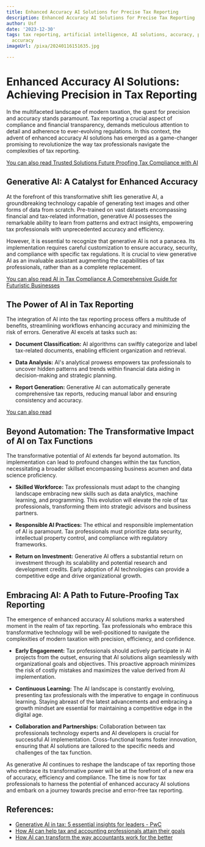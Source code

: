 ```yaml
---
title: Enhanced Accuracy AI Solutions for Precise Tax Reporting
description: Enhanced Accuracy AI Solutions for Precise Tax Reporting
author: Usf
date: '2023-12-30'
tags: tax reporting, artificial intelligence, AI solutions, accuracy, precision, enhanced
  accuracy
imageUrl: /pixa/20240116151635.jpg

---
```

# Enhanced  Accuracy AI Solutions: Achieving Precision in Tax Reporting

In the multifaceted landscape  of modern taxation, the quest for precision and accuracy stands paramount. Tax reporting a crucial aspect of  compliance and financial transparency, demands meticulous attention to detail and adherence to ever-evolving regulations. In this  context,  the advent of enhanced accuracy AI solutions has  emerged as a game-changer promising to revolutionize the way tax professionals navigate the complexities of tax reporting.

[You can also read Trusted Solutions Future Proofing Tax Compliance with  AI](Trusted%20Solutions%20Future%20Proofing%20Tax%20Compliance%20with%20AI)


## Generative AI: A Catalyst  for Enhanced Accuracy

At the forefront of this transformative shift  lies generative AI, a groundbreaking  technology capable of  generating text images and other  forms of data from scratch. Pre-trained on vast datasets encompassing  financial and tax-related information, generative AI possesses the remarkable ability to learn from patterns and extract insights, empowering tax  professionals with unprecedented accuracy and efficiency.

However,  it is essential to recognize that generative AI is not a panacea. Its implementation requires careful customization to ensure accuracy, security, and compliance with specific tax regulations. It is crucial to view  generative  AI as an invaluable assistant augmenting the capabilities of tax professionals, rather than  as a complete replacement.

[You can also  read AI in Tax Compliance A Comprehensive Guide for Futuristic Businesses](AI%20in%20Tax%20Compliance%20A%20Comprehensive%20Guide%20for%20Futuristic%20Businesses)


## The Power of AI in Tax Reporting

The integration of AI into  the tax reporting process offers a multitude  of benefits, streamlining workflows enhancing accuracy and minimizing  the risk  of errors. Generative AI excels at  tasks such  as:

- **Document Classification:** AI algorithms can swiftly categorize  and label tax-related documents,  enabling efficient organization and retrieval.

- **Data Analysis:** AI's analytical prowess empowers tax professionals to  uncover hidden patterns and trends within financial data aiding in decision-making and strategic planning.

- **Report Generation:** Generative AI can automatically generate comprehensive tax reports, reducing  manual labor  and ensuring consistency and accuracy.

[You can also read ]()


## Beyond Automation: The Transformative Impact of AI on Tax Functions

The transformative potential of AI extends far beyond automation. Its implementation can lead to profound changes  within the tax function, necessitating a broader skillset encompassing business acumen and data science proficiency.

- **Skilled Workforce:** Tax  professionals must  adapt to  the  changing landscape embracing new skills such as data analytics,  machine  learning, and programming. This evolution will elevate the role of tax professionals, transforming them into strategic advisors and business partners.

- **Responsible AI Practices:** The ethical and responsible implementation of AI is paramount. Tax professionals must prioritize  data security, intellectual property control, and compliance with regulatory  frameworks.

-  **Return on Investment:** Generative AI offers a substantial return on investment through its scalability and potential research  and development credits. Early adoption  of AI  technologies can provide a  competitive edge and drive organizational growth.

## Embracing AI:  A Path to Future-Proofing Tax Reporting

The emergence of enhanced accuracy AI solutions  marks a watershed moment in the realm of tax reporting. Tax professionals  who embrace this transformative technology will be well-positioned to navigate the complexities of modern taxation  with precision, efficiency, and confidence.

- **Early Engagement:** Tax professionals should actively participate in AI projects  from the outset, ensuring that AI solutions align  seamlessly  with organizational goals and objectives. This proactive approach minimizes the risk of costly mistakes and maximizes the value derived from AI  implementation.

- **Continuous Learning:**  The AI landscape is constantly evolving, presenting tax professionals with the imperative  to engage  in continuous learning. Staying abreast of the latest advancements and embracing a  growth mindset are essential for maintaining  a competitive edge  in the digital age.

- **Collaboration  and Partnerships:** Collaboration between tax professionals technology experts and AI developers is crucial for successful AI implementation.  Cross-functional teams foster innovation, ensuring that AI solutions are tailored to the specific needs and challenges of the tax function.

As generative AI continues  to reshape the landscape  of tax reporting those who embrace its transformative power will be at the forefront of  a new era  of accuracy, efficiency and compliance. The  time is now for tax professionals to harness the potential  of enhanced accuracy AI solutions and embark on a journey towards precise and error-free tax reporting.

## References:
- [Generative AI in tax: 5 essential insights for leaders - PwC](https://www.pwc.com/us/en/tech-effect/ai-analytics/generative-ai-insights-for-tax-leaders.html)
- [How AI can help tax and accounting professionals attain their goals](https://tax.thomsonreuters.com/blog/how-ai-can-help-tax-and-accounting-professionals-attain-their-goals/)
- [How AI can transform the way accountants work for the better](https://tax.thomsonreuters.com/blog/how-ai-can-transform-the-way-accountants-work-for-the-better/)

